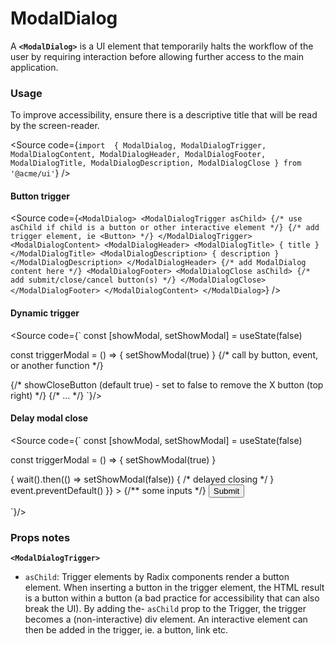 
<Meta of={ModalDialogStories} />

# ModalDialog

A **`<ModalDialog>`** is a UI element that temporarily halts the workflow of the user by requiring interaction before allowing further access to the main application.

<Canvas of={ModalDialogStories.Default} />

### Usage

To improve accessibility, ensure there is a descriptive title that will be read by the screen-reader.

<Source
	code={`import  {
  ModalDialog,
  ModalDialogTrigger,
  ModalDialogContent,
  ModalDialogHeader,
  ModalDialogFooter,
  ModalDialogTitle,
  ModalDialogDescription,
  ModalDialogClose
} from '@acme/ui'`}
/>

#### Button trigger

<Source
	code={`
<ModalDialog>
  <ModalDialogTrigger asChild> {/* use asChild if child is a button or other interactive element */}
    {/* add trigger element, ie <Button> */}
  </ModalDialogTrigger>
  <ModalDialogContent>
    <ModalDialogHeader>
      <ModalDialogTitle> { title } </ModalDialogTitle>
      <ModalDialogDescription> { description } </ModalDialogDescription>
    </ModalDialogHeader>
   {/* add ModalDialog content here */}
    <ModalDialogFooter>
      <ModalDialogClose asChild>
        {/* add submit/close/cancel button(s) */}
      </ModalDialogClose>
    </ModalDialogFooter>
  </ModalDialogContent>
</ModalDialog>
`}
/>

#### Dynamic trigger

<Source code={`
const [showModal, setShowModal] = useState(false)

const triggerModal = () => { setShowModal(true) } {/* call by button, event, or another function */}

<ModalDialog open={showModal} onOpenChange={setShowModal}>
	{/* showCloseButton (default true) - set to false to remove the X button (top right) */}
	<ModalDialogContent showCloseButton={showCloseButton}>{/* ... */}</ModalDialogContent>
</ModalDialog>
`}/>

#### Delay modal close

<Source code={`
const [showModal, setShowModal] = useState(false)

const triggerModal = () => { setShowModal(true) }

<ModalDialog open={showModal} onOpenChange={setShowModal}>
	<ModalDialogContent>
		<form
			onSubmit={(event) => {
				wait().then(() => setShowModal(false))
				{
					/* delayed closing */
				}
				event.preventDefault()
			}}
		>
			{/** some inputs */}
			<button type="submit">Submit</button>
		</form>
	</ModalDialogContent>
</ModalDialog>
`}/>

### Props notes

**`<ModalDialogTrigger>`**

- `asChild`: Trigger elements by Radix components render a button element.
  When inserting a button in the trigger element, the HTML result is a button within a button (a bad practice for accessibility that can also break the UI).
  By adding the- `asChild` prop to the Trigger, the trigger becomes a (non-interactive) div element. An interactive element can then be added in the trigger, ie. a button, link etc.
